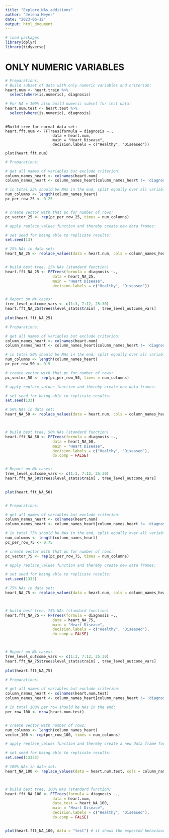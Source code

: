 ```yaml
---
title: "Explore_NAs_additions"
author: "Jelena Meyer"
date: "2023-06-12"
output: html_document
---
```

```r
# load packages
library(dplyr)
library(tidyverse)

```

# ONLY NUMERIC VARIABLES

```r
# Preparations:
# Build subset of data with only numeric variables and criterion: 
heart.num <- heart.train %>%
  select(where(is.numeric), diagnosis)

# For NA = 100% also build numeric subset for test data: 
heart.num.test <- heart.test %>%
  select(where(is.numeric), diagnosis)
 
```



```Baseline-only-numeric-predictors

#Build tree for normal data set:
heart.fft.num <- FFTrees(formula = diagnosis ~.,
                     data = heart.num,
                     main = "Heart Disease",
                     decision.labels = c("Healthy", "Diseased"))

plot(heart.fft.num)

```

```r

# Preparations:

# get all names of variables but exclude criterion: 
column_names_heart <- colnames(heart.num)
column_names_heart <- column_names_heart[column_names_heart != 'diagnosis']

# in total 25% should be NAs in the end, split equally over all variables: 
num_columns <- length(column_names_heart)
pc_per_row_25 <- 0.25


# create vector with that pc for number of rows:
pc_vector_25 <- rep(pc_per_row_25, times = num_columns)

# apply replace_values function and thereby create new data frames:

# set seed for being able to replicate results:
set.seed(13)

# 25% NAs in data set:
heart_NA_25 <- replace_values(data = heart.num, cols = column_names_heart, amount = pc_vector_25)


# build best tree. 25% NAs (standard function)
heart.fft_NA_25 <- FFTrees(formula = diagnosis ~.,
                     data = heart_NA_25,
                     main = "Heart Disease",
                     decision.labels = c("Healthy", "Diseased"))


# Report on NA cases: 
tree_level_outcome_vars <- c(1:3, 7:12, 25:30)
heart.fft_NA_25$trees$level_stats$train[ , tree_level_outcome_vars]
  
plot(heart.fft_NA_25)


```




```r

# Preparations:

# get all names of variables but exclude criterion: 
column_names_heart <- colnames(heart.num)
column_names_heart <- column_names_heart[column_names_heart != 'diagnosis']

# in total 50% should be NAs in the end, split equally over all variables: 
num_columns <- length(column_names_heart)
pc_per_row_50 <- 0.5

# create vector with that pc for number of rows:
pc_vector_50 <- rep(pc_per_row_50, times = num_columns)

# apply replace_values function and thereby create new data frames:

# set seed for being able to replicate results:
set.seed(133)

# 50% NAs in data set:
heart_NA_50 <- replace_values(data = heart.num, cols = column_names_heart, amount = pc_vector_50)



# build best tree, 50% NAs (standard function)
heart.fft_NA_50 <- FFTrees(formula = diagnosis ~.,
                     data = heart_NA_50,
                     main = "Heart Disease",
                     decision.labels = c("Healthy", "Diseased"),
                     do.comp = FALSE)


# Report on NA cases: 
tree_level_outcome_vars <- c(1:3, 7:12, 25:30)
heart.fft_NA_50$trees$level_stats$train[ , tree_level_outcome_vars]
  

plot(heart.fft_NA_50)



```



```r

# Preparations:

# get all names of variables but exclude criterion: 
column_names_heart <- colnames(heart.num)
column_names_heart <- column_names_heart[column_names_heart != 'diagnosis']

# in total 75% should be NAs in the end, split equally over all variables: 
num_columns <- length(column_names_heart)
pc_per_row_75 <- 0.75

# create vector with that pc for number of rows:
pc_vector_75 <- rep(pc_per_row_75, times = num_columns)

# apply replace_values function and thereby create new data frames:

# set seed for being able to replicate results:
set.seed(1333)

# 75% NAs in data set:
heart_NA_75 <- replace_values(data = heart.num, cols = column_names_heart, amount = pc_vector_75)



# build best tree, 75% NAs (standard function)
heart.fft_NA_75 <- FFTrees(formula = diagnosis ~.,
                     data = heart_NA_75,
                     main = "Heart Disease",
                     decision.labels = c("Healthy", "Diseased"),
                     do.comp = FALSE)



# Report on NA cases: 
tree_level_outcome_vars <- c(1:3, 7:12, 25:30)
heart.fft_NA_75$trees$level_stats$train[ , tree_level_outcome_vars]
  
plot(heart.fft_NA_75)


```



```r

# Preparations:

# get all names of variables but exclude criterion: 
column_names_heart <- colnames(heart.num.test)
column_names_heart <- column_names_heart[column_names_heart != 'diagnosis']

# in total 100% per row should be NAs in the end: 
per_row_100 <- nrow(heart.num.test)


# create vector with number of rows:
num_columns <- length(column_names_heart)
vector_100 <- rep(per_row_100, times = num_columns)

# apply replace_values function and thereby create a new data frame for test data:

# set seed for being able to replicate results:
set.seed(13333)

# 100% NAs in data set:
heart_NA_100 <- replace_values(data = heart.num.test, cols = column_names_heart, amount = vector_100)



# build best tree, 100% NAs (standard function)
heart.fft_NA_100 <- FFTrees(formula = diagnosis ~.,
                     data = heart.num,
                     data.test = heart_NA_100,
                     main = "Heart Disease",
                     decision.labels = c("Healthy", "Diseased"),
                     do.comp = FALSE)


plot(heart.fft_NA_100, data = "test") # it shows the expected behaviour.


```





